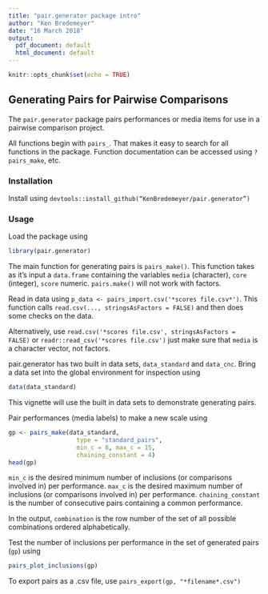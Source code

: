 ```yaml
---
title: "pair.generator package intro"
author: "Ken Bredemeyer"
date: "16 March 2018"
output:
  pdf_document: default
  html_document: default
---
```


```r
knitr::opts_chunk$set(echo = TRUE)
```

## Generating Pairs for Pairwise Comparisons

The `pair.generator` package pairs performances or media items for use in a pairwise comparison project.

All functions begin with `pairs_`.  That makes it easy to search for all functions in the package.  Function documentation can be accessed using `?pairs_make`, etc.

### Installation

Install using
`devtools::install_github(“KenBredemeyer/pair.generator”)`


### Usage
Load the package using
```r
library(pair.generator)
```

The main function for generating pairs is `pairs_make()`.  This function takes as it's input a `data.frame` containing the variables `media` (character), `core` (integer), `score` numeric.  `pairs.make()` will not work with factors.

Read in data using
`p_data <- pairs_import.csv('*scores file.csv*')`.  This function calls `read.csv(..., stringsAsFactors = FALSE)` and then does some checks on the data.

Alternatively, use
`read.csv('*scores file.csv', stringsAsFactors = FALSE)`
or
`readr::read_csv('*scores file.csv')`
just make sure that `media` is a character vector, not factors.

pair.generator has two built in data sets, `data_standard` and `data_cnc`.  Bring a data set into the global environment for inspection using
```r
data(data_standard)
```

This vignette will use the built in data sets to demonstrate generating pairs.

Pair performances (media labels) to make a new scale using
```r
gp <- pairs_make(data_standard,
	               type = "standard_pairs",
	               min_c = 8, max_c = 15,
	               chaining_constant = 4)
head(gp)
```

`min_c` is the desired minimum number of inclusions (or comparisons involved in) per performance.
`max_c` is the desired maximum number of inclusions (or comparisons involved in) per performance.
`chaining_constant` is the number of consecutive pairs containing a common performance.

In the output, `combination` is the row number of the set of all possible combinations ordered alphabetically.

Test the number of inclusions per performance in the set of generated pairs (`gp`) using
```r
pairs_plot_inclusions(gp)
```

To export pairs as a .csv file, use
`pairs_export(gp, "*filename*.csv")`
